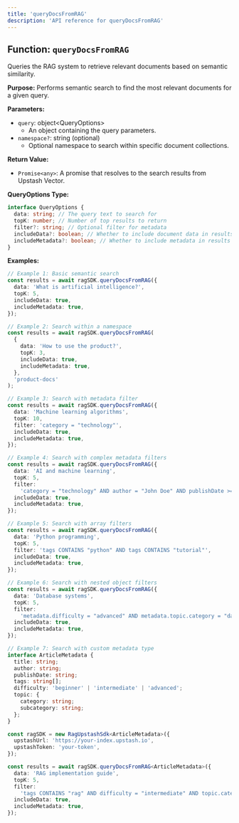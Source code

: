 ```yaml
---
title: 'queryDocsFromRAG'
description: 'API reference for queryDocsFromRAG'
---
```


## Function: `queryDocsFromRAG`

Queries the RAG system to retrieve relevant documents based on semantic similarity.

**Purpose:**
Performs semantic search to find the most relevant documents for a given query.

**Parameters:**

- `query`: object\<QueryOptions\>
  - An object containing the query parameters.
- `namespace?`: string (optional)
  - Optional namespace to search within specific document collections.

**Return Value:**

- `Promise<any>`: A promise that resolves to the search results from Upstash Vector.

**QueryOptions Type:**

```typescript
interface QueryOptions {
  data: string; // The query text to search for
  topK: number; // Number of top results to return
  filter?: string; // Optional filter for metadata
  includeData?: boolean; // Whether to include document data in results
  includeMetadata?: boolean; // Whether to include metadata in results
}
```

**Examples:**

```typescript
// Example 1: Basic semantic search
const results = await ragSDK.queryDocsFromRAG({
  data: 'What is artificial intelligence?',
  topK: 5,
  includeData: true,
  includeMetadata: true,
});

// Example 2: Search within a namespace
const results = await ragSDK.queryDocsFromRAG(
  {
    data: 'How to use the product?',
    topK: 3,
    includeData: true,
    includeMetadata: true,
  },
  'product-docs'
);

// Example 3: Search with metadata filter
const results = await ragSDK.queryDocsFromRAG({
  data: 'Machine learning algorithms',
  topK: 10,
  filter: 'category = "technology"',
  includeData: true,
  includeMetadata: true,
});

// Example 4: Search with complex metadata filters
const results = await ragSDK.queryDocsFromRAG({
  data: 'AI and machine learning',
  topK: 5,
  filter:
    'category = "technology" AND author = "John Doe" AND publishDate >= "2024-01-01"',
  includeData: true,
  includeMetadata: true,
});

// Example 5: Search with array filters
const results = await ragSDK.queryDocsFromRAG({
  data: 'Python programming',
  topK: 5,
  filter: 'tags CONTAINS "python" AND tags CONTAINS "tutorial"',
  includeData: true,
  includeMetadata: true,
});

// Example 6: Search with nested object filters
const results = await ragSDK.queryDocsFromRAG({
  data: 'Database systems',
  topK: 5,
  filter:
    'metadata.difficulty = "advanced" AND metadata.topic.category = "databases"',
  includeData: true,
  includeMetadata: true,
});

// Example 7: Search with custom metadata type
interface ArticleMetadata {
  title: string;
  author: string;
  publishDate: string;
  tags: string[];
  difficulty: 'beginner' | 'intermediate' | 'advanced';
  topic: {
    category: string;
    subcategory: string;
  };
}

const ragSDK = new RagUpstashSdk<ArticleMetadata>({
  upstashUrl: 'https://your-index.upstash.io',
  upstashToken: 'your-token',
});

const results = await ragSDK.queryDocsFromRAG<ArticleMetadata>({
  data: 'RAG implementation guide',
  topK: 5,
  filter:
    'tags CONTAINS "rag" AND difficulty = "intermediate" AND topic.category = "ai"',
  includeData: true,
  includeMetadata: true,
});
```
